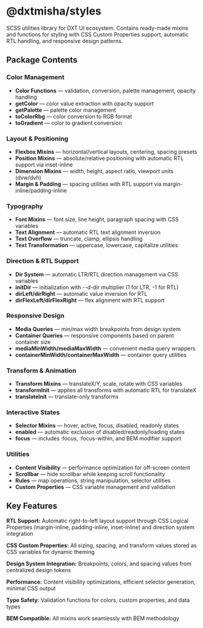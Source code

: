 
<Meta title='@dxtmisha/styles/en/About'/>

# @dxtmisha/styles

SCSS utilities library for DXT UI ecosystem. Contains ready-made mixins and functions for styling with CSS Custom Properties support, automatic RTL handling, and responsive design patterns.

## Package Contents

### Color Management

- **Color Functions** — validation, conversion, palette management, opacity handling
- **getColor** — color value extraction with opacity support
- **getPalette** — palette color management
- **toColorRbg** — color conversion to RGB format
- **toGradient** — color to gradient conversion

### Layout & Positioning

- **Flexbox Mixins** — horizontal/vertical layouts, centering, spacing presets
- **Position Mixins** — absolute/relative positioning with automatic RTL support via inset-inline
- **Dimension Mixins** — width, height, aspect ratio, viewport units (dvw/dvh)
- **Margin & Padding** — spacing utilities with RTL support via margin-inline/padding-inline

### Typography

- **Font Mixins** — font size, line height, paragraph spacing with CSS variables
- **Text Alignment** — automatic RTL text alignment inversion
- **Text Overflow** — truncate, clamp, ellipsis handling
- **Text Transformation** — uppercase, lowercase, capitalize utilities

### Direction & RTL Support

- **Dir System** — automatic LTR/RTL direction management via CSS variables
- **initDir** — initialization with --d-dir multiplier (1 for LTR, -1 for RTL)
- **dirLeft/dirRight** — automatic value inversion for RTL
- **dirFlexLeft/dirFlexRight** — flex alignment with RTL support

### Responsive Design

- **Media Queries** — min/max width breakpoints from design system
- **Container Queries** — responsive components based on parent container size
- **mediaMinWidth/mediaMaxWidth** — convenient media query wrappers
- **containerMinWidth/containerMaxWidth** — container query utilities

### Transform & Animation

- **Transform Mixins** — translateX/Y, scale, rotate with CSS variables
- **transformInit** — applies all transforms with automatic RTL for translateX
- **translateInit** — translate-only transforms

### Interactive States

- **Selector Mixins** — hover, active, focus, disabled, readonly states
- **enabled** — automatic exclusion of disabled/readonly/loading states
- **focus** — includes :focus, :focus-within, and BEM modifier support

### Utilities

- **Content Visibility** — performance optimization for off-screen content
- **Scrollbar** — hide scrollbar while keeping scroll functionality
- **Rules** — map operations, string manipulation, selector utilities
- **Custom Properties** — CSS variable management and validation

## Key Features

**RTL Support:** Automatic right-to-left layout support through CSS Logical Properties (margin-inline, padding-inline, inset-inline) and direction system integration

**CSS Custom Properties:** All sizing, spacing, and transform values stored as CSS variables for dynamic theming

**Design System Integration:** Breakpoints, colors, and spacing values from centralized design tokens

**Performance:** Content visibility optimizations, efficient selector generation, minimal CSS output

**Type Safety:** Validation functions for colors, custom properties, and data types

**BEM Compatible:** All mixins work seamlessly with BEM methodology

